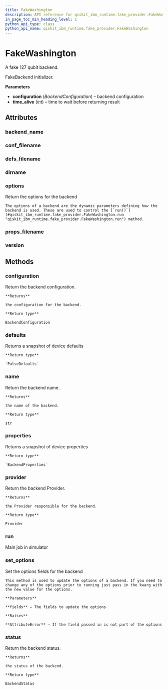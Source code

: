 ```yaml
---
title: FakeWashington
description: API reference for qiskit_ibm_runtime.fake_provider.FakeWashington
in_page_toc_min_heading_level: 1
python_api_type: class
python_api_name: qiskit_ibm_runtime.fake_provider.FakeWashington
---
```


# FakeWashington

<Class id="qiskit_ibm_runtime.fake_provider.FakeWashington" isDedicatedPage={true} github="https://github.com/Qiskit/qiskit-ibm-runtime/tree/stable/0.22/qiskit_ibm_runtime/fake_provider/backends/washington/fake_washington.py#L31-L38" signature="FakeWashington" modifiers="class">
  A fake 127 qubit backend.

  FakeBackend initializer.

  **Parameters**

  *   **configuration** (*BackendConfiguration*) – backend configuration
  *   **time\_alive** (*int*) – time to wait before returning result

  ## Attributes

  ### backend\_name

  <Attribute id="qiskit_ibm_runtime.fake_provider.FakeWashington.backend_name" attributeValue="'fake_washington'" />

  ### conf\_filename

  <Attribute id="qiskit_ibm_runtime.fake_provider.FakeWashington.conf_filename" attributeValue="'conf_washington.json'" />

  ### defs\_filename

  <Attribute id="qiskit_ibm_runtime.fake_provider.FakeWashington.defs_filename" attributeValue="'defs_washington.json'" />

  ### dirname

  <Attribute id="qiskit_ibm_runtime.fake_provider.FakeWashington.dirname" attributeValue="'/home/runner/work/qiskit-ibm-runtime/qiskit-ibm-runtime/qiskit_ibm_runtime/fake_provider/backends/washington'" />

  ### options

  <Attribute id="qiskit_ibm_runtime.fake_provider.FakeWashington.options">
    Return the options for the backend

    The options of a backend are the dynamic parameters defining how the backend is used. These are used to control the [`run()`](#qiskit_ibm_runtime.fake_provider.FakeWashington.run "qiskit_ibm_runtime.fake_provider.FakeWashington.run") method.
  </Attribute>

  ### props\_filename

  <Attribute id="qiskit_ibm_runtime.fake_provider.FakeWashington.props_filename" attributeValue="'props_washington.json'" />

  ### version

  <Attribute id="qiskit_ibm_runtime.fake_provider.FakeWashington.version" attributeValue="1" />

  ## Methods

  ### configuration

  <Function id="qiskit_ibm_runtime.fake_provider.FakeWashington.configuration" signature="configuration()">
    Return the backend configuration.

    **Returns**

    the configuration for the backend.

    **Return type**

    BackendConfiguration
  </Function>

  ### defaults

  <Function id="qiskit_ibm_runtime.fake_provider.FakeWashington.defaults" github="https://github.com/Qiskit/qiskit-ibm-runtime/tree/stable/0.22/qiskit_ibm_runtime/fake_provider/fake_pulse_backend.py#L29-L33" signature="defaults()">
    Returns a snapshot of device defaults

    **Return type**

    `PulseDefaults`
  </Function>

  ### name

  <Function id="qiskit_ibm_runtime.fake_provider.FakeWashington.name" signature="name()">
    Return the backend name.

    **Returns**

    the name of the backend.

    **Return type**

    str
  </Function>

  ### properties

  <Function id="qiskit_ibm_runtime.fake_provider.FakeWashington.properties" github="https://github.com/Qiskit/qiskit-ibm-runtime/tree/stable/0.22/qiskit_ibm_runtime/fake_provider/fake_qasm_backend.py#L44-L48" signature="properties()">
    Returns a snapshot of device properties

    **Return type**

    `BackendProperties`
  </Function>

  ### provider

  <Function id="qiskit_ibm_runtime.fake_provider.FakeWashington.provider" signature="provider()">
    Return the backend Provider.

    **Returns**

    the Provider responsible for the backend.

    **Return type**

    Provider
  </Function>

  ### run

  <Function id="qiskit_ibm_runtime.fake_provider.FakeWashington.run" github="https://github.com/Qiskit/qiskit-ibm-runtime/tree/stable/0.22/qiskit_ibm_runtime/fake_provider/fake_backend.py#L545-L574" signature="run(run_input, **kwargs)">
    Main job in simulator
  </Function>

  ### set\_options

  <Function id="qiskit_ibm_runtime.fake_provider.FakeWashington.set_options" signature="set_options(**fields)">
    Set the options fields for the backend

    This method is used to update the options of a backend. If you need to change any of the options prior to running just pass in the kwarg with the new value for the options.

    **Parameters**

    **fields** – The fields to update the options

    **Raises**

    **AttributeError** – If the field passed in is not part of the options
  </Function>

  ### status

  <Function id="qiskit_ibm_runtime.fake_provider.FakeWashington.status" signature="status()">
    Return the backend status.

    **Returns**

    the status of the backend.

    **Return type**

    BackendStatus
  </Function>
</Class>

